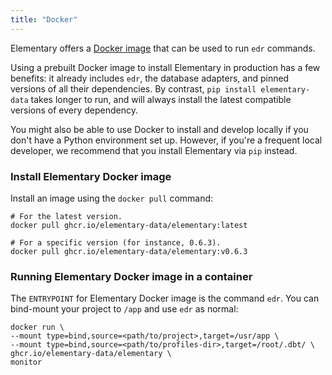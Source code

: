 ```yaml
---
title: "Docker"
---
```


Elementary offers a [Docker image](https://github.com/elementary-data/elementary/pkgs/container/elementary) that can be
used to run `edr` commands.

Using a prebuilt Docker image to install Elementary in production has a few benefits: it already includes `edr`, the
database adapters, and pinned versions of all their dependencies. By contrast, `pip install elementary-data`
takes longer to run, and will always install the latest compatible versions of every dependency.

You might also be able to use Docker to install and develop locally if you don't have a Python environment set up.
However, if you're a frequent local developer, we recommend that you install Elementary via `pip` instead.

### Install Elementary Docker image

Install an image using the `docker pull` command:

```shell
# For the latest version.
docker pull ghcr.io/elementary-data/elementary:latest

# For a specific version (for instance, 0.6.3).
docker pull ghcr.io/elementary-data/elementary:v0.6.3
```

### Running Elementary Docker image in a container

The `ENTRYPOINT` for Elementary Docker image is the command `edr`.
You can bind-mount your project to `/app` and use `edr` as normal:

```shell
docker run \
--mount type=bind,source=<path/to/project>,target=/usr/app \
--mount type=bind,source=<path/to/profiles-dir>,target=/root/.dbt/ \
ghcr.io/elementary-data/elementary \
monitor
```

